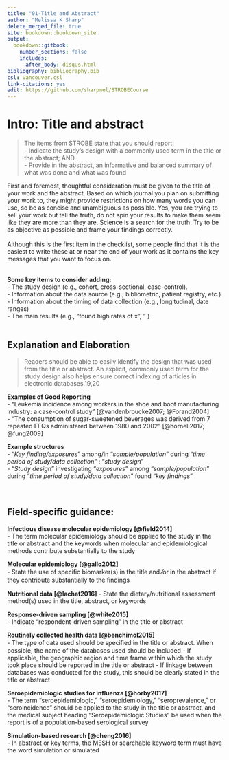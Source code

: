 ---
title: "01-Title and Abstract"
author: "Melissa K Sharp"
delete_merged_file: true
site: bookdown::bookdown_site
output:
  bookdown::gitbook:
    number_sections: false 
    includes: 
      after_body: disqus.html
bibliography: bibliography.bib
csl: vancouver.csl
link-citations: yes
edit: https://github.com/sharpmel/STROBECourse
---

# Intro: Title and abstract 
> The items from STROBE state that you should report:    
- Indicate the study’s design with a commonly used term in the title or the abstract; AND    
- Provide in the abstract, an informative and balanced summary of what was done and what was found  
  
First and foremost, thoughtful consideration must be given to the title of your work and the abstract. Based on which journal you plan on submitting your work to, they might provide restrictions on how many words you can use, so be as concise and unambiguous as possible. Yes, you are trying to sell your work but tell the truth, do not spin your results to make them seem like they are more than they are. Science is a search for the truth. Try to be as objective as possible and frame your findings correctly.   
</br>
Although this is the first item in the checklist, some people find that it is the easiest to write these at or near the end of your work as it contains the key messages that you want to focus on.   
</br>

**Some key items to consider adding:**  
- The study design (e.g., cohort, cross-sectional, case-control).   
- Information about the data source (e.g., bibliometric, patient registry, etc.)  
- Information about the timing of data collection (e.g., longitudinal, date ranges)  
- The main results (e.g., "found high rates of x", " )  
</br>

## Explanation and Elaboration 
> Readers should be able to easily identify the design that was used from the title or abstract. An explicit, commonly used term for the study design also helps ensure correct indexing of articles in electronic databases.19,20 
</br>

**Examples of Good Reporting**   
- "Leukemia incidence among workers in the shoe and boot manufacturing industry: a case-control study" [@vandenbroucke2007; @Forand2004]  
- “The consumption of sugar-sweetened beverages was derived from 7 repeated FFQs administered between 1980 and 2002” [@hornell2017; @fung2009]
</br>

**Example structures**  
- "*Key finding/exposures*" among/in "*sample/population*" during "*time period of study/data collection*" : "*study design*"  
- "*Study design*" investigating "*exposures*" among "*sample/population*" during "*time period of study/data collection*" found "*key findings*"    
</br>
</br>

<h2> Field-specific guidance:</h2>
**Infectious disease molecular epidemiology [@field2014]**   
-	The term molecular epidemiology should be applied to the study in the title or abstract and the keywords when molecular and epidemiological methods contribute substantially to the study  
  
**Molecular epidemiology [@gallo2012]**   
- State the use of speciﬁc biomarker(s) in the title and ⁄or in the abstract if they contribute substantially to the ﬁndings

**Nutritional data [@lachat2016]**
-	State the dietary/nutritional assessment method(s) used in the title, abstract, or keywords    

**Response-driven sampling [@white2015]**  
-	Indicate “respondent-driven sampling” in the title or abstract 

**Routinely collected health data [@benchimol2015]**  
-	The type of data used should be speciﬁed in the title or abstract. When possible, the name of the databases used should be included 
-	If applicable, the geographic region and time frame within which the study took place should be reported in the title or abstract 
-	If linkage between databases was conducted for the study, this should be clearly stated in the title or abstract 

**Seroepidemiologic studies for influenza [@horby2017]**  
- The term “seroepidemiologic,” “seroepidemiology,” “seroprevalence,” or “seroincidence” should be applied to the study in the title or abstract, and the medical subject heading “Seroepidemiologic Studies” be used when the report is of a population-based serological survey  

**Simulation-based research [@cheng2016]**  
- In abstract or key terms, the MESH or searchable keyword term must have the word simulation or simulated 